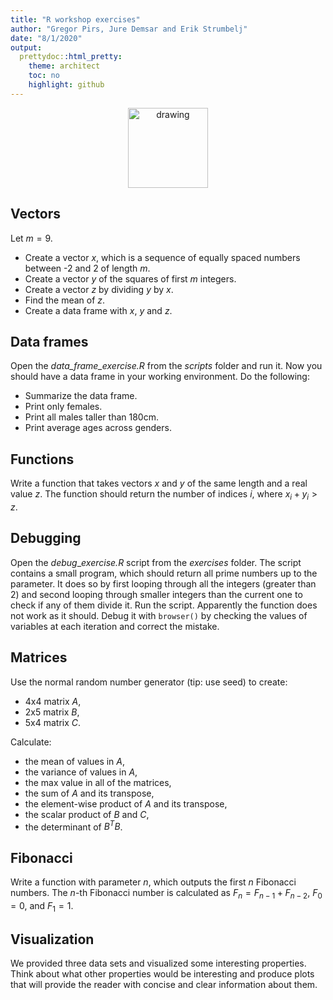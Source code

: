 ```yaml
---
title: "R workshop exercises"
author: "Gregor Pirs, Jure Demsar and Erik Strumbelj"
date: "8/1/2020"
output:
  prettydoc::html_pretty:
    theme: architect
    toc: no
    highlight: github
---
```


<div style="text-align:center">
  <img src="./bstatcomp.png" alt="drawing" width="128"/>
</div>


## Vectors
Let $m = 9$.

* Create a vector $x$, which is a sequence of equally spaced numbers
  between -2 and 2 of length $m$.
* Create a vector $y$ of the squares of first $m$ integers.
* Create a vector $z$ by dividing $y$ by $x$.
* Find the mean of $z$.
* Create a data frame with $x$, $y$ and $z$.


## Data frames
Open the _data_frame_exercise.R_ from the _scripts_ folder and run it. Now you should have a data frame in your working environment. Do the following:

* Summarize the data frame.
* Print only females.
* Print all males taller than 180cm.
* Print average ages across genders.


## Functions
Write a function that takes vectors $x$ and $y$ of the same length and a
real value $z$. The function should return the number of indices $i$, where
$x_i + y_i > z$.


## Debugging
Open the _debug_\__exercise.R_ script from the _exercises_ folder. The script contains a small program, which should return all prime numbers up to the parameter. It does so by first looping through all the integers (greater than 2) and second looping  through smaller integers than the current one to check if any of them divide it.  Run the script. Apparently the function does not work as it should.  Debug it with `browser()` by checking the values of variables at each iteration and correct the mistake.


## Matrices
Use the normal random number generator (tip: use seed) to create:

* 4x4 matrix $A$,
* 2x5 matrix $B$,
* 5x4 matrix $C$.

Calculate:

* the mean of values in $A$,
* the variance of values in $A$,
* the max value in all of the matrices,
* the sum of $A$ and its transpose,
* the element-wise product of $A$ and its transpose,
* the scalar product of $B$ and $C$,
* the determinant of $B^TB$.


## Fibonacci
Write a function with parameter _n_, which outputs the first $n$ Fibonacci numbers. The $n$-th Fibonacci number is calculated as $F_n = F_{n-1} + F_{n-2}$, $F_0 = 0$, and $F_1 = 1$.


## Visualization
We provided three data sets and visualized some interesting properties. Think about what other properties would be interesting and produce plots that will provide the reader with concise and clear information about them.